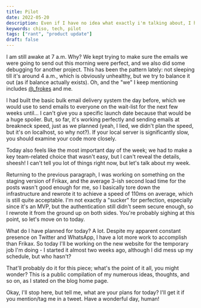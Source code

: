 ```yaml
---
title: Pilot
date: 2022-05-20
description: Even if I have no idea what exactly i'm talking about, I hope you like the read! just keep in mind that the natural order is disorder. yes, that was an avatar quote.
keywords: chiso, tech, pilot
tags: ["rant", "product update"]
draft: false
---
```


I am still awake at 7 a.m. Why? We kept trying to make sure the emails we were going to send out this morning were perfect, and we also did some debugging for another project. This has been the pattern lately: not sleeping till it's around 4 a.m., which is obviously unhealthy, but we try to balance it out (as if balance actually exists). Oh, and the "we" I keep mentioning includes [@\_frokes](https://twitter.com/_frokes) and me.

I had built the basic bulk email delivery system the day before, which we would use to send emails to everyone on the wait-list for the next few weeks until... I can't give you a specific launch date because that would be a huge spoiler. But, so far, it's working perfectly and sending emails at breakneck speed, just as we planned (yeah, I lied, we didn't plan the speed, but it's on localhost, so why not?). If your local server is significantly slow, you should examine your code more closely.

Today also feels like the most important day of the week; we had to make a key team-related choice that wasn't easy, but I can't reveal the details, sheesh! I can't tell you lot of things right now, but let's talk about my week.

Returning to the previous paragraph, I was working on something on the staging version of Frikax, and the average 3-ish second load time for the posts wasn't good enough for me, so I basically tore down the infrastructure and rewrote it to achieve a speed of 110ms on average, which is still quite acceptable. I'm not exactly a \"sucker\" for perfection, especially since it's an MVP, but the authentication still didn't seem secure enough, so I rewrote it from the ground up on both sides. You're probably sighing at this point, so let's move on to today.

What do I have planned for today? A lot. Despite my apparent constant presence on Twitter and WhatsApp, I have a lot more work to accomplish than Frikax. So today I'll be working on the new website for the temporary job I'm doing - I started it almost two weeks ago, although I did mess up my schedule, but who hasn't?

That'll probably do it for this piece; what's the point of it all, you might wonder? This is a public compilation of my numerous ideas, thoughts, and so on, as I stated on the blog home page.

Okay, I'll stop here, but tell me, what are your plans for today? I'll get it if you mention/tag me in a tweet. Have a wonderful day, human!
